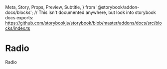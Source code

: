  Meta,
  Story,
  Props,
  Preview,
  Subtitle,
} from '@storybook/addon-docs/blocks';
// This isn't documented anywhere, but look into storybook docs exports: https://github.com/storybookjs/storybook/blob/master/addons/docs/src/blocks/index.ts


<Meta title="Components/Radio" component={Radio}></Meta>

# Radio

<Subtitle>Radio</Subtitle>

<Preview withToolbar withSource="open">
  <Story name="Base">
    <Radio label="Item" />
  </Story>
</Preview>
